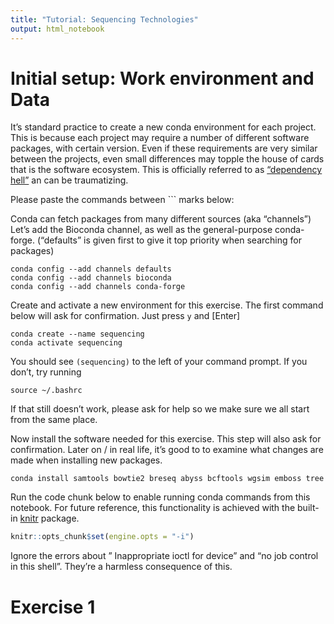 ```yaml
---
title: "Tutorial: Sequencing Technologies"
output: html_notebook
---
```


# Initial setup: Work environment and Data

It's standard practice to create a new conda environment for each project.
This is because each project may require a number of different software packages,
with certain version. Even if these requirements are very similar between the projects,
even small differences may topple the house of cards that is the software ecosystem.
This is officially referred to as ["dependency hell"](https://en.wikipedia.org/wiki/Dependency_hell)
an can be traumatizing.

Please paste the commands between ``` marks below:

Conda can fetch packages from many different sources (aka "channels")
Let's add the Bioconda channel, as well as the general-purpose conda-forge.
("defaults" is given first to give it top priority when searching for packages)

```
conda config --add channels defaults
conda config --add channels bioconda
conda config --add channels conda-forge
```

Create and activate a new environment for this exercise. 
The first command below will ask for confirmation. Just press `y` and [Enter]

```
conda create --name sequencing
conda activate sequencing
```

You should see `(sequencing)` to the left of your command prompt.
If you don't, try running 

```
source ~/.bashrc
```

If that still doesn't work, please ask for help so we make sure we all start from the same place.

Now install the software needed for this exercise.
This step will also ask for confirmation. 
Later on / in real life, it's good to to examine what changes are made when installing new packages.

```
conda install samtools bowtie2 breseq abyss bcftools wgsim emboss tree
```

Run the code chunk below to enable running conda commands from this notebook.
For future reference, this functionality is achieved with the built-in 
[knitr](https://yihui.org/knitr/options/) package.

```r
knitr::opts_chunk$set(engine.opts = "-i")
```

Ignore the errors about " Inappropriate ioctl for device" 
and "no job control in this shell". They're a harmless consequence of this.


# Exercise 1
